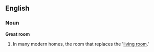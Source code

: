 == English ==
=== Noun ===
'''Great room'''
# In many modern homes, the room that replaces the '[[living room]].'